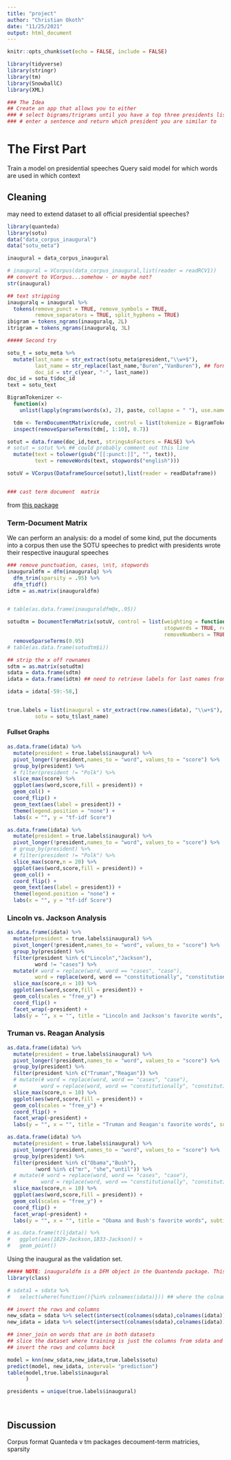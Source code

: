 ```yaml
---
title: "project"
author: "Christian Okoth"
date: "11/25/2021"
output: html_document
---
```


```r
knitr::opts_chunk$set(echo = FALSE, include = FALSE)

library(tidyverse)
library(stringr)
library(tm)
library(SnowballC)
library(XML)

### The Idea
## Create an app that allows you to either
### # select bigrams/trigrams until you have a top three presidents list
### # enter a sentence and return which president you are similar to
```

# The First Part
Train a model on presidential speeches
Query said model for which words are used in which context

## Cleaning
may need to extend dataset to all official presidential speeches?
```r
library(quanteda)
library(sotu)
data("data_corpus_inaugural")
data("sotu_meta")
```


```r
inaugural = data_corpus_inaugural

# inaugural = VCorpus(data_corpus_inaugural,list(reader = readRCV1))
## convert to VCorpus...somehow - or maybe not?
str(inaugural)

## text stripping
inauguralq = inaugural %>% 
  tokens(remove_punct = TRUE, remove_symbols = TRUE,
         remove_separators = TRUE, split_hyphens = TRUE)
ibigram = tokens_ngrams(inauguralq, 2L)
itrigram = tokens_ngrams(inauguralq, 3L)
```


```r
##### Second try

sotu_t = sotu_meta %>% 
  mutate(last_name = str_extract(sotu_meta$president,"\\w+$"),
         last_name = str_replace(last_name,"Buren","VanBuren"), ## format id column
         doc_id = str_c(year, "-", last_name)) 
doc_id = sotu_t$doc_id
text = sotu_text

BigramTokenizer <-
  function(x)
    unlist(lapply(ngrams(words(x), 2), paste, collapse = " "), use.names = FALSE)

  tdm <- TermDocumentMatrix(crude, control = list(tokenize = BigramTokenizer))
  inspect(removeSparseTerms(tdm[, 1:10], 0.7))

sotut = data.frame(doc_id,text, stringsAsFactors = FALSE) %>% 
# sotut = sotut %>% ## could probably comment out this line
  mutate(text = tolower(gsub("[[:punct:]]", "", text)),
         text = removeWords(text, stopwords("english")))

sotuV = VCorpus(DataframeSource(sotut),list(reader = readDataframe))


### cast term document  matrix
```
 from [this package](https://cran.r-project.org/web/packages/tidytext/vignettes/tidying_casting.html)

### Term-Document Matrix 
We can perform an analysis: do a model of some kind, put the documents into a corpus then use the SOTU speeches to predict with presidents wrote their respective inaugural speeches
```r
### remove punctuation, cases, \n\t, stopwords
inauguraldfm = dfm(inauguralq) %>% 
  dfm_trim(sparsity = .95) %>%
  dfm_tfidf() 
idtm = as.matrix(inauguraldfm)


# table(as.data.frame(inauguraldfm@x,.95))

sotudtm = DocumentTermMatrix(sotuV, control = list(weighting = function(x) weightTfIdf(x,normalize = TRUE),
                                                   stopwords = TRUE, removePunctuation = TRUE, 
                                                   removeNumbers = TRUE)) %>% 
  removeSparseTerms(0.95)
# table(as.data.frame(sotudtm$i))

## strip the x off rownames
sdtm = as.matrix(sotudtm)
sdata = data.frame(sdtm)
idata = data.frame(idtm) ## need to retrieve labels for last names from corpus object

idata = idata[-59:-58,]


true.labels = list(inaugural = str_extract(row.names(idata), "\\w+$"),
         sotu = sotu_t$last_name)
```

#### Fullset Graphs
```r
as.data.frame(idata) %>% 
  mutate(president = true.labels$inaugural) %>% 
  pivot_longer(!president,names_to = "word", values_to = "score") %>%
  group_by(president) %>% 
  # filter(president != "Polk") %>% 
  slice_max(score) %>% 
  ggplot(aes(word,score,fill = president)) +
  geom_col() +
  coord_flip() +
  geom_text(aes(label = president)) +
  theme(legend.position = "none") +
  labs(x = "", y = "tf-idf Score")

as.data.frame(idata) %>% 
  mutate(president = true.labels$inaugural) %>% 
  pivot_longer(!president,names_to = "word", values_to = "score") %>%
  # group_by(president) %>% 
  # filter(president != "Polk") %>% 
  slice_max(score,n = 20) %>% 
  ggplot(aes(word,score,fill = president)) +
  geom_col() +
  coord_flip() +
  geom_text(aes(label = president)) +
  theme(legend.position = "none") +
  labs(x = "", y = "tf-idf Score")

```

### Lincoln vs. Jackson Analysis
```r
as.data.frame(idata) %>% 
  mutate(president = true.labels$inaugural) %>% 
  pivot_longer(!president,names_to = "word", values_to = "score") %>%
  group_by(president) %>% 
  filter(president %in% c("Lincoln","Jackson"),
         word != "cases") %>% 
  mutate(# word = replace(word, word == "cases", "case"),
         word = replace(word, word == "constitutionally", "constitution")) %>%
  slice_max(score,n = 10) %>% 
  ggplot(aes(word,score,fill = president)) +
  geom_col(scales = "free_y") +
  coord_flip() +
  facet_wrap(~president) +
  labs(y = "", x = "", title = "Lincoln and Jackson's favorite words", subtitle = "Not much overlap here...")
```

### Truman vs. Reagan Analysis
```r
as.data.frame(idata) %>% 
  mutate(president = true.labels$inaugural) %>% 
  pivot_longer(!president,names_to = "word", values_to = "score") %>%
  group_by(president) %>% 
  filter(president %in% c("Truman","Reagan")) %>% 
  # mutate(# word = replace(word, word == "cases", "case"),
  #        word = replace(word, word == "constitutionally", "constitution")) %>%
  slice_max(score,n = 10) %>% 
  ggplot(aes(word,score,fill = president)) +
  geom_col(scales = "free_y") +
  coord_flip() +
  facet_wrap(~president) +
  labs(y = "", x = "", title = "Truman and Reagan's favorite words", subtitle = "There were no similarities between the presidents.")
```


```r
as.data.frame(idata) %>% 
  mutate(president = true.labels$inaugural) %>% 
  pivot_longer(!president,names_to = "word", values_to = "score") %>%
  group_by(president) %>% 
  filter(president %in% c("Obama","Bush"),
         !word %in% c("mr", "she","until")) %>% 
  # mutate(# word = replace(word, word == "cases", "case"),
  #        word = replace(word, word == "constitutionally", "constitution")) %>%
  slice_max(score,n = 10) %>% 
  ggplot(aes(word,score,fill = president)) +
  geom_col(scales = "free_y") +
  coord_flip() +
  facet_wrap(~president) +
  labs(y = "", x = "", title = "Obama and Bush's favorite words", subtitle = "Not much overlap here...")

# as.data.frame(t(ljdata)) %>% 
#   ggplot(aes(1829-Jackson,1833-Jackson)) +
#   geom_point()
```














Using the inaugural as the validation set.
```r
##### NOTE: inauguraldfm is a DFM object in the Quantenda package. This is not the same kind of object as a VCorpus/DocumentTermMatrix, which is what sotudtm is
library(class)

# sdata1 = sdata %>% 
#   select(where(function(){%in% colnames(idata)})) ## where the colnames(sdata) are in colnames(idata)

## invert the rows and columns
new_sdata = sdata %>% select(intersect(colnames(sdata),colnames(idata)))
new_idata = idata %>% select(intersect(colnames(sdata),colnames(idata)))

## inner_join on words that are in both datasets
## slice the dataset where training is just the columns from sdata and test is just columns from idata
## invert the rows and columns back

model = knn(new_sdata,new_idata,true.labels$sotu)
predict(model, new_idata, interval= "prediction")
table(model,true.labels$inaugural
      )

presidents = unique(true.labels$inaugural)




```


## Discussion
Corpus format
Quanteda v tm packages
decoument-term matricies, sparsity
